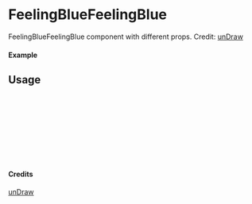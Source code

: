 
<Meta of={FeelingBlueFeelingBlue} title="unDraw/FeelingBlueFeelingBlue" />

# FeelingBlueFeelingBlue

FeelingBlueFeelingBlue component with different props.
Credit: [unDraw](https://undraw.co/illustrations)

#### Example

<Canvas of={FeelingBlueFeelingBlue.Primary} />

## Usage

```ts
import { FeelingBlueFeelingBlue } from "yadl-ui";

const Example = () => {
  return (
      <FeelingBlueFeelingBlue />
  );
};

export default Example;
```

#### Credits
[unDraw](https://undraw.co/illustrations)
